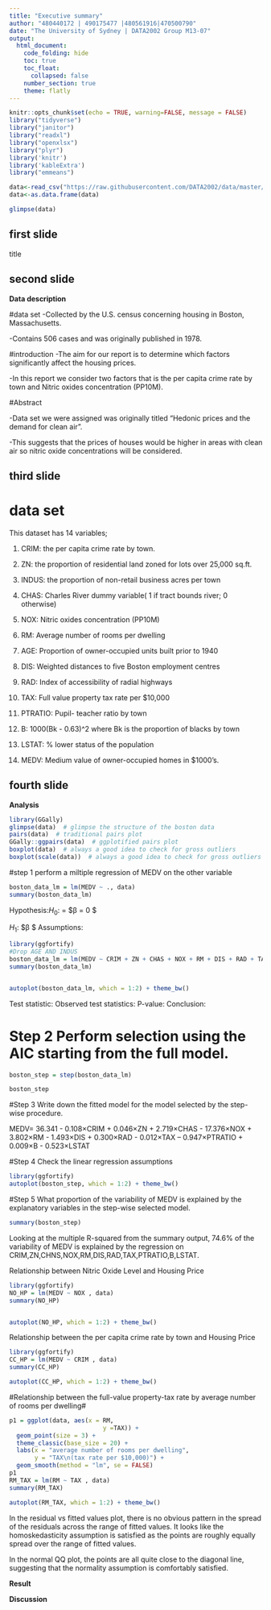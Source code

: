 ---
title: "Executive summary"
author: "480440172 | 490175477 |480561916|470500790"
date: "The University of Sydney | DATA2002 Group M13-07"
output:  
  html_document:
    code_folding: hide
    toc: true
    toc_float:
      collapsed: false
    number_section: true
    theme: flatly
---


```{r setup, include=FALSE}
knitr::opts_chunk$set(echo = TRUE, warning=FALSE, message = FALSE)
library("tidyverse")
library("janitor")
library("readxl")
library("openxlsx")
library("plyr")
library('knitr')
library('kableExtra')
library("emmeans")
```

```{r}
data<-read_csv("https://raw.githubusercontent.com/DATA2002/data/master/boston.csv",na="NA")
data<-as.data.frame(data)

glimpse(data)
```

## first slide 
 title 

## second slide 

**Data description**

#data set
-Collected by the U.S. census concerning housing in Boston, Massachusetts.

-Contains 506 cases and was originally published in 1978.

#introduction
-The aim for our report is to determine which factors significantly affect the housing prices.

-In this report we consider two factors that is the per capita crime rate by town and Nitric oxides concentration (PP10M).

#Abstract

-Data set we were assigned was originally titled “Hedonic prices and the demand for clean air”.

-This suggests that the prices of houses would be higher in areas with clean air so nitric oxide concentrations will be considered.


## third slide 
# data set 
This dataset has 14 variables; 

1) CRIM: the per capita crime rate by town.

2) ZN: the proportion of residential land zoned for lots over 25,000 sq.ft.

3) INDUS: the proportion of non-retail business acres  per town 

4) CHAS: Charles River dummy variable( 1 if tract bounds river; 0 otherwise)

5) NOX: Nitric oxides concentration (PP10M)

6) RM: Average number of rooms per dwelling

7) AGE: Proportion of owner-occupied units built prior to 1940

8) DIS: Weighted distances to five Boston employment centres

9) RAD: Index of accessibility of radial highways

10) TAX: Full value property tax rate per $10,000

11) PTRATIO: Pupil- teacher ratio by town

12) B: 1000(Bk - 0.63)^2 where Bk is the proportion of blacks by town

13) LSTAT: % lower status of the population

14) MEDV: Medium value of owner-occupied homes in $1000's.
 

## fourth slide 

**Analysis**
```{r}
library(GGally)
glimpse(data)  # glimpse the structure of the boston data
pairs(data)  # traditional pairs plot
GGally::ggpairs(data)  # ggplotified pairs plot
boxplot(data)  # always a good idea to check for gross outliers
boxplot(scale(data))  # always a good idea to check for gross outliers
```

#step 1 perform a miltiple regression of MEDV on the other variable 
```{r}
boston_data_lm = lm(MEDV ~ ., data)
summary(boston_data_lm)
```

Hypothesis:$H_0$:  = $β = 0 $

$H_1$:  $β  \neq 0 $ 
Assumptions:


```{r}
library(ggfortify)
#Drop AGE AND INDUS
boston_data_lm = lm(MEDV ~ CRIM + ZN + CHAS + NOX + RM + DIS + RAD + TAX + PTRATIO + B + LSTAT, data)
summary(boston_data_lm)


autoplot(boston_data_lm, which = 1:2) + theme_bw()
```


Test statistic:
Observed test statistics:
P-value:
Conclusion:

# Step 2  Perform selection using the AIC starting from the full model.

```{r}
boston_step = step(boston_data_lm)

```

```{r}
boston_step
```
#Step 3  Write down the fitted model for the model selected by the step-wise procedure.

MEDV= 36.341 - 0.108×CRIM + 0.046×ZN 
+ 2.719×CHAS - 17.376×NOX + 3.802×RM 
- 1.493×DIS + 0.300×RAD - 0.012×TAX –
 0.947×PTRATIO + 0.009×B - 0.523×LSTAT



#Step 4  Check the linear regression assumptions

```{r}
library(ggfortify)
autoplot(boston_step, which = 1:2) + theme_bw()
```


#Step 5 What proportion of the variability of MEDV is explained by the explanatory variables in the step-wise selected model.

```{r}
summary(boston_step)
```
Looking at the multiple R-squared from the summary output, 74.6% of the variability of MEDV is explained by the regression on CRIM,ZN,CHNS,NOX,RM,DIS,RAD,TAX,PTRATIO,B,LSTAT.


Relationship between Nitric Oxide Level and Housing Price
```{r}
library(ggfortify)
NO_HP = lm(MEDV ~ NOX , data)
summary(NO_HP)


autoplot(NO_HP, which = 1:2) + theme_bw()
```



Relationship between the per capita crime rate by town  and Housing Price
```{r}
library(ggfortify)
CC_HP = lm(MEDV ~ CRIM , data)
summary(CC_HP)

autoplot(CC_HP, which = 1:2) + theme_bw()
```
#Relationship between the full-value property-tax rate by average number of rooms per dwelling#
```{r}
p1 = ggplot(data, aes(x = RM,
                          y =TAX)) + 
  geom_point(size = 3) + 
  theme_classic(base_size = 20) + 
  labs(x = "average number of rooms per dwelling",
       y = "TAX\n(tax rate per $10,000)") +
  geom_smooth(method = "lm", se = FALSE)
p1
RM_TAX = lm(RM ~ TAX , data)
summary(RM_TAX)

autoplot(RM_TAX, which = 1:2) + theme_bw()
```
In the residual vs fitted values plot, there is no obvious pattern in the spread of the residuals across the range of fitted values. It looks like the homoskedasticity assumption is satisfied as the points are roughly equally spread over the range of fitted values.

In the normal QQ plot, the points are all quite close to the diagonal line, suggesting that the normality assumption is comfortably satisfied.




**Result**


**Discussion **
